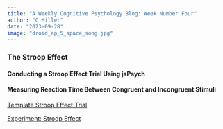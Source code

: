 ```yaml
---
title: "A Weekly Cognitive Psychology Blog: Week Number Four"
author: "C Miller"
date: "2023-09-28"
image: "droid_ap_5_space_song.jpg"
---
```


### The Stroop Effect

#### Conducting a Stroop Effect Trial Using jsPsych

#### Measuring Reaction Time Between Congruent and Incongruent Stimuli

[Template Stroop Effect Trial](stroop_semaine_quatre.html)

[Experiment: Stroop Effect](deuxieme_stroop.html)

